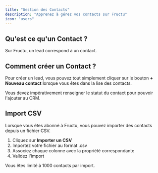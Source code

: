 ```yaml
---
title: "Gestion des Contacts"
description: "Apprenez à gérez vos contacts sur Fructu"
icon: "users"
---
```


## Qu'est ce qu'un Contact ?

Sur Fructu, un lead correspond à un contact.

## Comment créer un Contact ?

Pour créer un lead, vous pouvez tout simplement cliquer sur le bouton **\+ Nouveau contact** lorsque vous êtes dans la lise des contacts.

Vous devez impérativement renseigner le statut du contact pour pouvoir l'ajouter au CRM.

## Import CSV

Lorsque vous êtes abonné à Fructu, vous pouvez importer des contacts depuis un fichier CSV.

1. Cliquez sur **Importer un CSV**
2. Importez votre fichier au format .csv
3. Associez chaque colonne avec la propriété correspondante
4. Validez l'import

<Warning>
  Vous êtes limité à 1000 contacts par import.
</Warning>